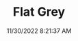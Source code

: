 ---
width: 1333
height: 2000
title: Flat Grey
description: Flat Grey Backdraft Cobra with blue stripes
date: 11/30/2022 8:21:37 AM
cameraMake: Sony
cameraModel: ILCE-7M3
lens: 85mm F1.4 DG DN | Art 020
settingsfStop: f/1.4
settingsISO: ISO 100
settingsShutter: 1/640
settingsFocalLength: 85 mm
---
